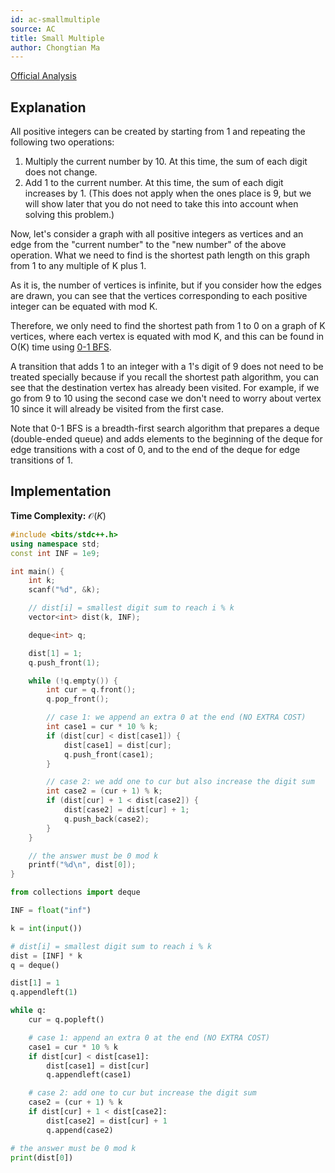 ```yaml
---
id: ac-smallmultiple
source: AC
title: Small Multiple
author: Chongtian Ma
---
```


[Official Analysis](https://img.atcoder.jp/arc084/editorial.pdf)

## Explanation

All positive integers can be created by starting from 1 and repeating the
following two operations:

1. Multiply the current number by 10. At this time, the sum of each digit does not change.
2. Add 1 to the current number. At this time, the sum of each digit increases
   by 1. (This does not apply when the ones place is 9, but we will show later
   that you do not need to take this into account when solving this problem.)

Now, let's consider a graph with all positive integers as vertices and an edge
from the "current number" to the "new number" of the above operation. What we
need to find is the shortest path length on this graph from 1 to any multiple of
K plus 1.

As it is, the number of vertices is infinite, but if you consider how the edges
are drawn, you can see that the vertices corresponding to each positive integer
can be equated with mod K.

Therefore, we only need to find the shortest path from 1 to 0 on a graph of K
vertices, where each vertex is equated with mod K, and this can be found in O(K)
time using [0-1 BFS](https://codeforces.com/blog/entry/22276).

A transition that adds 1 to an integer with a 1's digit of 9 does not need to be
treated specially because if you recall the shortest path algorithm, you can see
that the destination vertex has already been visited.
For example, if we go from 9 to 10 using the second case we don't need to worry about vertex 10 since it will already be visited from the first case.

Note that 0-1 BFS is a breadth-first search algorithm that prepares a deque
(double-ended queue) and adds elements to the beginning of the deque for edge
transitions with a cost of 0, and to the end of the deque for edge transitions
of 1.

## Implementation

**Time Complexity:** $\mathcal{O}(K)$

<LanguageSection>
<CPPSection>

```cpp
#include <bits/stdc++.h>
using namespace std;
const int INF = 1e9;

int main() {
	int k;
	scanf("%d", &k);

	// dist[i] = smallest digit sum to reach i % k
	vector<int> dist(k, INF);

	deque<int> q;

	dist[1] = 1;
	q.push_front(1);

	while (!q.empty()) {
		int cur = q.front();
		q.pop_front();

		// case 1: we append an extra 0 at the end (NO EXTRA COST)
		int case1 = cur * 10 % k;
		if (dist[cur] < dist[case1]) {
			dist[case1] = dist[cur];
			q.push_front(case1);
		}

		// case 2: we add one to cur but also increase the digit sum
		int case2 = (cur + 1) % k;
		if (dist[cur] + 1 < dist[case2]) {
			dist[case2] = dist[cur] + 1;
			q.push_back(case2);
		}
	}

	// the answer must be 0 mod k
	printf("%d\n", dist[0]);
}
```

</CPPSection>
<PySection>

```py
from collections import deque

INF = float("inf")

k = int(input())

# dist[i] = smallest digit sum to reach i % k
dist = [INF] * k
q = deque()

dist[1] = 1
q.appendleft(1)

while q:
	cur = q.popleft()

	# case 1: append an extra 0 at the end (NO EXTRA COST)
	case1 = cur * 10 % k
	if dist[cur] < dist[case1]:
		dist[case1] = dist[cur]
		q.appendleft(case1)

	# case 2: add one to cur but increase the digit sum
	case2 = (cur + 1) % k
	if dist[cur] + 1 < dist[case2]:
		dist[case2] = dist[cur] + 1
		q.append(case2)

# the answer must be 0 mod k
print(dist[0])
```

</PySection>
</LanguageSection>
